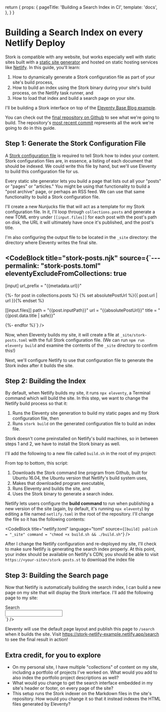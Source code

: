   return {
    props: {
      pageTitle: 'Building a Search Index in CI',
      template: 'docs',
    },
  }
}

# Building a Search Index on every Netlify Deploy

Stork is compatible with any website, but works especially well with static sites built with a [static site generator](https://www.netlify.com/blog/2020/04/14/what-is-a-static-site-generator-and-3-ways-to-find-the-best-one/) and hosted on static hosting services like [Netlify](https://www.netlify.com). In this guide, you'll learn:

1. How to dynamically generate a Stork configuration file as part of your site's build process,
2. How to build an index using the Stork binary during your site's build process, on the Netlify task runner, and
3. How to load that index and build a search page on your site.

I'll be building a Stork interface on top of the [Eleventy Base Blog example](https://github.com/11ty/eleventy-base-blog).

<DocsNote>

You can check out the [final repository on Github](https://github.com/stork-search/netlify-11ty-example) to see what we're going to build. The repository's [most recent commit](https://github.com/stork-search/netlify-11ty-example/commit/53aa8614cc48dc168782657a352781d31d0d2441) represents all the work we're going to do in this guide.

</DocsNote>

## Step 1: Generate the Stork Configuration File

A [Stork configuration file](/docs/build) is required to tell Stork how to index your content. Stork configuration files are, in essence, a listing of each document that should be indexed. We could write this file by hand, but we'll use Eleventy to build this configuration file for us.

Every static site generator lets you build a page that lists out all your "posts" or "pages" or "articles." You might be using that functionality to build a "post archive" page, or perhaps an RSS feed. We can use that same functionality to build a Stork configuration file.

I'll create a new Nunjucks file that will act as a template for my Stork configuration file. In it, I'll loop through `collections.posts` and generate a new TOML entry under `[[input.files]]` for each post with the post's path on disk, the URL it will ultimately have once it's published, and the post's title.

I'm also configuring the output file to be located in the `_site` directory: the directory where Eleventy writes the final site.

<CodeBlock
  title="stork-posts.njk"
  source={`---
permalink: "stork-posts.toml"
eleventyExcludeFromCollections: true
---
 
[input]
url_prefix = "{{metadata.url}}"
 
{%- for post in collections.posts %}
{% set absolutePostUrl %}{{ post.url | url }}{% endset %}
 
[[input.files]]
path = "{{post.inputPath}}"
url = "{{absolutePostUrl}}"
title = "{{post.data.title | safe}}"
 
{%- endfor %}`}
/>

Now, when Eleventy builds my site, it will create a file at `_site/stork-posts.toml` with the full Stork configuration file. (We can run `npm run eleventy build` and examine the contents of the `_site` directory to confirm this!)

Next, we'll configure Netlify to use that configuration file to generate the Stork index after it builds the site.

## Step 2: Building the Index

By default, when Netlify builds my site, it runs `npx eleventy`, a Terminal command which will build the site. In this step, we want to change the Netlify build process so that it:

1. Runs the Eleventy site generation to build my static pages and my Stork configuration file, then
2. Runs `stork build` on the generated configuration file to build an index file.

Stork doesn't come preinstalled on Netlify's build machines, so in between steps 1 and 2, we have to install the Stork binary as well.

I'll add the following to a new file called `build.sh` in the root of my project:

<Wide>
  <CodeBlock
    title="build.sh"
    language="bash"
    source={`#!/usr/bin/env bash
wget https://files.stork-search.net/releases/v1.4.1/stork-ubuntu-20-04
chmod +x stork-ubuntu-20-04
ELEVENTY_ENV=production npx @11ty/eleventy --config=eleventy.js
./stork-ubuntu-20-04 build --input _site/stork-posts.toml --output _site/stork-posts.st`}
  />
</Wide>

From top to bottom, this script:

1. Downloads the Stork command line program from Github, built for Ubuntu 16.04, the Ubuntu version that Netlify's build system uses,
2. Makes that downloaded program executable,
3. Runs Eleventy and builds the site, and
4. Uses the Stork binary to generate a search index.

Netlify lets users configure the **build command** to run when publishing a new version of the site (again, by default, it's running `npx eleventy`) by editing a file named `netlify.toml` in the root of the repository. I'll change the file so it has the following contents:

<CodeBlock
  title="netlify.toml"
  language="toml"
  source={`[build]
publish = "_site"
command = "chmod +x build.sh && ./build.sh"`}
/>

After I change the Netlify configuration and re-deployed my site, I'll check to make sure Netlify is generating the search index properly. At this point, your index should be available on Netlify's CDN; you should be able to visit `https://<your-site>/stork-posts.st` to download the index file

## Step 3: Building the Search page

Now that Netlify is automatically building the search index, I can build a new page on my site that will display the Stork interface. I'll add the following page to my site:

<Wide>
<CodeBlock title="search.njk" language="html" source=
    {`---
 layout: layouts/home.njk
 permalink: /search/
 eleventyNavigation:
   key: Search
   order: 4
 ---
 
<h1>Search</h1>
<link rel="stylesheet" href="https://files.stork-search.net/releases/v1.4.1/basic.css" />
 
<div class="stork-wrapper">
  <input data-stork="posts" class="stork-input" />
  <div data-stork="posts-output" class="stork-output"></div>
</div>
 
<script src="https://files.stork-search.net/releases/v1.4.1/stork.js"></script>
 
<script>stork.register('posts', '/stork-posts.st');</script>`} />

</Wide>

Eleventy will use the default page layout and publish this page to `/search` when it builds the site. Visit <https://stork-netlify-example.netlify.app/search> to see the final result in action!

## Extra credit, for you to explore

- On my personal site, I have multiple "collections" of content on my site, including a portfolio of projects I've worked on. What would you add to also index the portfolio project descriptions as well?
- What would you change to get the search interface embedded in my site's header or footer, on every page of the site?
- This setup runs the Stork indexer on the Markdown files in the site's repository. How would you change it so that it instead indexes the HTML files generated by Eleventy?
